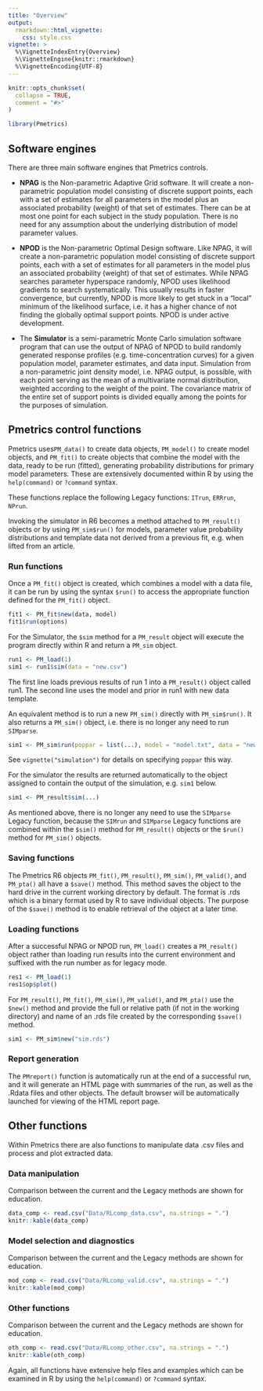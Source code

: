 ```yaml
---
title: "Overview"
output: 
  rmarkdown::html_vignette:
    css: style.css
vignette: >
  %\VignetteIndexEntry{Overview}
  %\VignetteEngine{knitr::rmarkdown}
  %\VignetteEncoding{UTF-8}
---
```


```r
knitr::opts_chunk$set(
  collapse = TRUE,
  comment = "#>"
)
```

```r
library(Pmetrics)
```

## Software engines

There are three main software engines that Pmetrics controls.

<!-- * **IT2B** is the ITerative 2-stage Bayesian parametric population PK modeling -->
<!-- program. It is generally used to estimate parameter ranges to pass to -->
<!-- NPAG. It will estimate values for population model parameters under the -->
<!-- assumption that the underlying distributions of those values are normal -->
<!-- or transformed to normal, e.g. log normal. -->

* **NPAG** is the Non-parametric Adaptive Grid software. It will create a
non-parametric population model consisting of discrete support points,
each with a set of estimates for all parameters in the model plus an
associated probability (weight) of that set of estimates. There can be
at most one point for each subject in the study population. There is no
need for any assumption about the underlying distribution of model
parameter values.

* **NPOD** is the Non-parametric Optimal Design software. Like NPAG,
it will create a
non-parametric population model consisting of discrete support points,
each with a set of estimates for all parameters in the model plus an
associated probability (weight) of that set of estimates. While NPAG 
searches parameter hyperspace randomly, NPOD uses likelihood gradients
to search systematically. This usually results in faster convergence, 
but currently, NPOD is more likely to get stuck in a "local" minimum 
of the likelihood surface, i.e. it has a higher chance of not finding the
globally optimal support points. NPOD is under active development.

* The **Simulator** is a semi-parametric Monte Carlo simulation software
program that can use the output of NPAG of NPOD to build randomly
generated response profiles (e.g. time-concentration curves) for a given
population model, parameter estimates, and data input. Simulation from a
non-parametric joint density model, i.e. NPAG output, is possible, with
each point serving as the mean of a multivariate normal distribution,
weighted according to the weight of the point. The covariance matrix of
the entire set of support points is divided equally among the points for
the purposes of simulation.

## Pmetrics control functions

Pmetrics uses`PM_data()` to create data objects,  `PM_model()` to create model 
objects, and `PM_fit()` to create
objects that combine the model with the data, ready to be run (fitted),
generating probability distributions for primary model parameters. 
These are extensively
documented within R by using the `help(command)` or `?command` syntax.

These functions replace the following Legacy functions: `ITrun`, `ERRrun`, 
`NPrun`.

Invoking the simulator in R6 becomes a method attached to `PM_result()` objects
or by using `PM_sim$run()` for models, parameter value probability distributions
and template data not derived from a previous fit, e.g. when lifted from an article.


### Run functions

Once a `PM_fit()` object is created, which combines a model with a data file,
it can be run by using the syntax `$run()` to access the appropriate function
defined for the `PM_fit()` object. 

```r
fit1 <- PM_fit$new(data, model)
fit1$run(options)
```



For the Simulator, the `$sim` method for a `PM_result` object will execute the 
program directly within R and return a `PM_sim` object. 

```r
run1 <- PM_load(1)
sim1 <- run1$sim(data = "new.csv")
```

The first line loads previous results of run 1 into a `PM_result()` object called run1. The second line uses the model and prior in run1 with new data template.

An equivalent method is to run a new `PM_sim()` directly with `PM_sim$run()`. It
also returns a `PM_sim()` object, i.e. there is no longer any need to run `SIMparse`.

```r
sim1 <- PM_sim$run(poppar = list(...), model = "model.txt", data = "new.csv")
```

See `vignette("simulation")` for details on specifying `poppar` this way.


For the simulator the results are returned automatically to the object assigned
to contain the output of the simulation, e.g. `sim1` below. 

```r
sim1 <- PM_result$sim(...)
```

As mentioned above, there is no longer any
need to use the `SIMparse` Legacy function, because the 
`SIMrun` and `SIMparse` Legacy functions are combined within the `$sim()` method for `PM_result()` objects or the `$run()` method for `PM_sim()` objects.


### Saving functions

The Pmetrics R6 objects `PM_fit()`, `PM_result()`, `PM_sim()`, `PM_valid()`, and 
`PM_pta()` all have a `$save()` method. This method saves the object to the hard drive
in the current working directory by default. The format is .rds which is a 
binary format used by R to save individual objects. The purpose of the `$save()`
method is to enable retrieval of the object at a later time.


### Loading functions

After a successful NPAG or NPOD run, `PM_load()` creates a 
`PM_result()` object rather than loading run results into the current 
environment and suffixed with the run number as for legacy mode. 

```r
res1 <- PM_load(1)
res1$op$plot()
```

For `PM_result()`, `PM_fit()`, `PM_sim()`, `PM_valid()`, and 
`PM_pta()` use the `$new()` method and provide the
full or relative path (if not
in the working directory) and name of an .rds file created by the corresponding
`$save()` method.

```r
sim1 <- PM_sim$new("sim.rds")
```



### Report generation

The `PMreport()` function is automatically run at the end of a successful run, 
and it will generate an HTML page with summaries of
the run, as well as the .Rdata files and other objects. The default
browser will be automatically launched for viewing of the HTML report
page. 

## Other functions

Within Pmetrics there are also functions to manipulate data .csv files
and process and plot extracted data.

### Data manipulation

Comparison between the current and the Legacy methods are shown for education.
```r
data_comp <- read.csv("Data/RLcomp_data.csv", na.strings = ".")
knitr::kable(data_comp)
```

### Model selection and diagnostics

Comparison between the current and the Legacy methods are shown for education.
```r
mod_comp <- read.csv("Data/RLcomp_valid.csv", na.strings = ".")
knitr::kable(mod_comp)
```

### Other functions

Comparison between the current and the Legacy methods are shown for education.
```r
oth_comp <- read.csv("Data/RLcomp_other.csv", na.strings = ".")
knitr::kable(oth_comp)
```


<!-- * Process data: `makeAUC`, `makeCov`, `makeCycle`, `makeFinal`, `makeOP`, `makePTA`, -->
<!-- `makeErrorPoly` -->

<!-- * Plot data: `plot.PMcov`, `plot.PMcycle`, `plot.PMfinal`, `plot.PMmatrix`, -->
<!-- `plot.PMop`,`plot.PMsim`, `plot.PMvalid`, `plot.PMpta` -->


<!-- * Pmetrics function defaults: `setPMoptions`, `getPMoptions` -->

Again, all functions have extensive help files and examples which can be
examined in R by using the `help(command)` or `?command` syntax.
